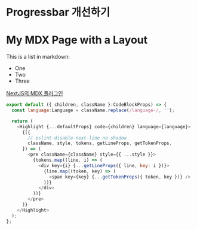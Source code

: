 
# Progressbar 개선하기
# My MDX Page with a Layout

This is a list in markdown:
- One
- Two
- Three

[NextJS의 MDX 플러그인](https://nextjs.org/docs/advanced-features/using-mdx)
```javascript
export default ({ children, className }:CodeBlockProps) => {
  const language:Language = className.replace(/language-/, '');

  return (
    <Highlight {...defaultProps} code={children} language={language}>
      {({
        // eslint-disable-next-line no-shadow
        className, style, tokens, getLineProps, getTokenProps,
      }) => (
        <pre className={className} style={{ ...style }}>
          {tokens.map((line, i) => (
            <div key={i} {...getLineProps({ line, key: i })}>
              {line.map((token, key) => (
                <span key={key} {...getTokenProps({ token, key })} />
              ))}
            </div>
          ))}
        </pre>
      )}
    </Highlight>
  );
};
```